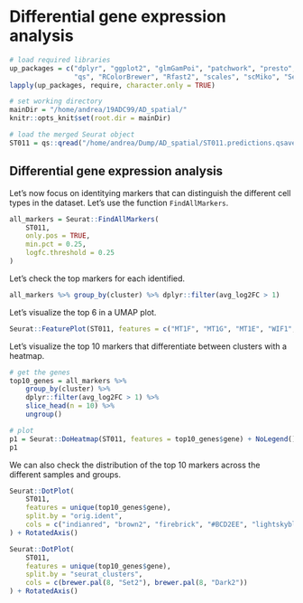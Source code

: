 # Differential gene expression analysis

```r
# load required libraries
up_packages = c("dplyr", "ggplot2", "glmGamPoi", "patchwork", "presto",
                "qs", "RColorBrewer", "Rfast2", "scales", "scMiko", "Seurat", "SeuratData")
lapply(up_packages, require, character.only = TRUE)

# set working directory
mainDir = "/home/andrea/19ADC99/AD_spatial/"
knitr::opts_knit$set(root.dir = mainDir)

# load the merged Seurat object
ST011 = qs::qread("/home/andrea/Dump/AD_spatial/ST011.predictions.qsave", nthreads = 6)
```


## Differential gene expression analysis

Let's now focus on identitying markers that can distinguish the different cell types in the dataset. Let's use the function `FindAllMarkers`.

```r
all_markers = Seurat::FindAllMarkers(
    ST011,
    only.pos = TRUE,
    min.pct = 0.25,
    logfc.threshold = 0.25
)
```

Let's check the top markers for each identified.

```r
all_markers %>% group_by(cluster) %>% dplyr::filter(avg_log2FC > 1)

```

Let's visualize the top 6 in a UMAP plot.

```r
Seurat::FeaturePlot(ST011, features = c("MT1F", "MT1G", "MT1E", "WIF1", "ETNPPL", "SLC14A1"))
```

Let's visualize the top 10 markers that differentiate between clusters with a heatmap.

```r
# get the genes
top10_genes = all_markers %>%
    group_by(cluster) %>%
    dplyr::filter(avg_log2FC > 1) %>%
    slice_head(n = 10) %>%
    ungroup()

# plot
p1 = Seurat::DoHeatmap(ST011, features = top10_genes$gene) + NoLegend()
p1
```

We can also check the distribution of the top 10 markers across the different samples and groups.


```r
Seurat::DotPlot(
    ST011,
    features = unique(top10_genes$gene),
    split.by = "orig.ident",
    cols = c("indianred", "brown2", "firebrick", "#BCD2EE", "lightskyblue3", "dodgerblue")
) + RotatedAxis()
```

```r
Seurat::DotPlot(
    ST011,
    features = unique(top10_genes$gene),
    split.by = "seurat_clusters",
    cols = c(brewer.pal(8, "Set2"), brewer.pal(8, "Dark2"))
) + RotatedAxis()
```
